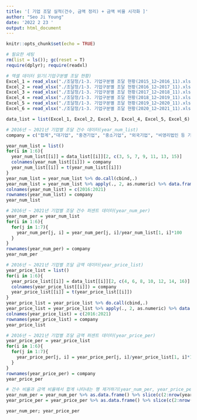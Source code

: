 ---
title: '[ 기업 조달 실적(건수, 금액 정리) + 금액 비율 시각화 ]'
author: "Seo Ji Young"
date: '2022 2 23 '
output: html_document
---

```{r setup, include=FALSE}
knitr::opts_chunk$set(echo = TRUE)
```

```{r}
# 필요한 세팅
rm(list = ls()); gc(reset = T)
require(dplyr); require(readxl)

# 엑셀 데이터 읽기(기업구분별 조달 현황)
Excel_1 = read_xlsx("./조달청/1-3. 기업구분별 조달 현황(2015_12~2016_11).xlsx") %>% data.frame(stringsAsFactors = F)
Excel_2 = read_xlsx("./조달청/1-3. 기업구분별 조달 현황(2016_12~2017_11).xlsx") %>% data.frame(stringsAsFactors = F)
Excel_3 = read_xlsx("./조달청/1-3. 기업구분별 조달 현황(2017_12~2018_11).xlsx") %>% data.frame(stringsAsFactors = F)
Excel_4 = read_xlsx("./조달청/1-3. 기업구분별 조달 현황(2018_12~2019_11).xlsx") %>% data.frame(stringsAsFactors = F)
Excel_5 = read_xlsx("./조달청/1-3. 기업구분별 조달 현황(2019_12~2020_11).xlsx") %>% data.frame(stringsAsFactors = F)
Excel_6 = read_xlsx("./조달청/1-3. 기업구분별 조달 현황(2020_12~2021_11).xlsx") %>% data.frame(stringsAsFactors = F)

data_list = list(Excel_1, Excel_2, Excel_3, Excel_4, Excel_5, Excel_6)

# 2016년 ~ 2021년 기업별 조달 건수 데이터(year_num_list)
company = c("합계","대기업", "중견기업", "중소기업", "외국기업", "비영리법인 등 기타", "미분류")

year_num_list = list()
for(i in 1:6){
  year_num_list[[i]] = data_list[[i]][2, c(3, 5, 7, 9, 11, 13, 15)]
  colnames(year_num_list[[i]]) = company
  year_num_list[[i]] = t(year_num_list[[i]])
}
year_num_list = year_num_list %>% do.call(cbind,.)
year_num_list = year_num_list %>% apply(., 2, as.numeric) %>% data.frame(stringsAsFactors = F)
colnames(year_num_list) = c(2016:2021)
rownames(year_num_list) = company
year_num_list

# 2016년 ~ 2021년 기업별 조달 건수 퍼센트 데이터(year_num_per)
year_num_per = year_num_list
for(i in 1:6){
  for(j in 1:7){
    year_num_per[j, i] = year_num_per[j, i]/year_num_list[1, i]*100
  }
}
rownames(year_num_per) = company
year_num_per

# 2016년 ~ 2021년 기업별 조달 금액 데이터(year_price_list)
year_price_list = list()
for(i in 1:6){
  year_price_list[[i]] = data_list[[i]][2, c(4, 6, 8, 10, 12, 14, 16)]
  colnames(year_price_list[[i]]) = company
  year_price_list[[i]] = t(year_price_list[[i]])
}
year_price_list = year_price_list %>% do.call(cbind,.)
year_price_list = year_price_list %>% apply(., 2, as.numeric) %>% data.frame(stringsAsFactors = F)
colnames(year_price_list) = c(2016:2021)
rownames(year_price_list) = company
year_price_list

# 2016년 ~ 2021년 기업별 조달 금액 퍼센트 데이터(year_price_per)
year_price_per = year_price_list
for(i in 1:6){
  for(j in 1:7){
    year_price_per[j, i] = year_price_per[j, i]/year_price_list[1, i]*100
  }
}
rownames(year_price_per) = company
year_price_per

# 건수 비율과 금액 비율에서 합계 나타내는 행 제거하기(year_num_per, year_price_per)
year_num_per = year_num_per %>% as.data.frame() %>% slice(c(2:nrow(year_num_per)))
year_price_per = year_price_per %>% as.data.frame() %>% slice(c(2:nrow(year_price_per)))

year_num_per; year_price_per
```